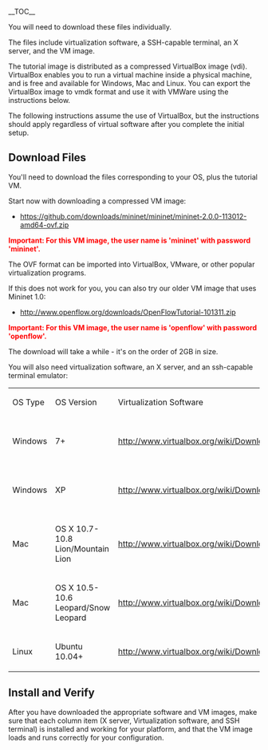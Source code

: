 __TOC__


You will need to download these files individually.

The files include virtualization software, a SSH-capable terminal, an X server, and the VM image.

The tutorial image is distributed as a compressed VirtualBox image (vdi).  VirtualBox enables you to run a virtual machine inside a physical machine, and is free and available for Windows, Mac and Linux. You can export the VirtualBox image to vmdk format and use it with VMWare using the instructions below. 

The following instructions assume the use of VirtualBox, but the instructions should apply regardless of virtual software after you complete the initial setup.

== Download Files ==
You'll need to download the files corresponding to your OS, plus the tutorial VM.  

Start now with downloading a compressed VM image:

* [[Virtual Machine Image (OVF format, 64-bit, Mininet 2.0)|https://github.com/downloads/mininet/mininet/mininet-2.0.0-113012-amd64-ovf.zip]]

<span style="color: red">'''Important: For this VM image, the user name is 'mininet' with password 'mininet'.'''</span>

The OVF format can be imported into VirtualBox, VMware, or other popular virtualization programs.

If this does not work for you, you can also try our older VM image that uses Mininet 1.0:

* [[VirtualBox VM Image (zipped VM image, 32-bit, Mininet 1.0)|http://www.openflow.org/downloads/OpenFlowTutorial-101311.zip]]

<span style="color: red">'''Important: For this VM image, the user name is 'openflow' with password 'openflow'.'''</span>

<!--
* If you're using VirtualBox (which we assume you are for this tutorial) you will want the [[VirtualBox VM image|http://openflowswitch.org/downloads/cs244-VM-0107.zip]].
-->

<!--
 * If you already run VMware, you may wish to try the [[older VMware VM image|http://openflowswitch.org/downloads/OpenFlowTutorial-081910.vmware.zip]].
-->
The download will take a while - it's on the order of 2GB in size.

You will also need virtualization software, an X server, and an ssh-capable terminal emulator:

{| style="color:black; background-color:#ffffff;" cellpadding="10" cellspacing="0" border="1"
|OS Type
|OS Version
|Virtualization Software
|X Server
|Terminal
|-
|Windows
|7+
|[[VirtualBox|http://www.virtualbox.org/wiki/Downloads]]
|[[Xming|http://sourceforge.net/project/downloading.php?group_id=156984&filename=Xming-6-9-0-31-setup.exe]]
|[[PuTTY|http://the.earth.li/~sgtatham/putty/latest/x86/putty.exe]]
|-
|Windows
|XP
|[[VirtualBox|http://www.virtualbox.org/wiki/Downloads]]
|[[Xming|http://sourceforge.net/project/downloading.php?group_id=156984&filename=Xming-6-9-0-31-setup.exe]]
|[[PuTTY|http://the.earth.li/~sgtatham/putty/latest/x86/putty.exe]]
|-
|Mac
|OS X 10.7-10.8 Lion/Mountain Lion
|[[VirtualBox|http://www.virtualbox.org/wiki/Downloads]]
|download and install [[XQuartz|http://xquartz.macosforge.org/trac/wiki]]
|Terminal.app (built in)
|-
|Mac
|OS X 10.5-10.6 Leopard/Snow Leopard
|[[VirtualBox|http://www.virtualbox.org/wiki/Downloads]]
|X11 (install from OS X main system DVD, preferred), or download [[XQuartz|http://xquartz.macosforge.org/trac/wiki]]
|Terminal.app (built in)
|-
|Linux
|Ubuntu 10.04+
|[[VirtualBox|http://www.virtualbox.org/wiki/Downloads]]
|X server already installed
|gnome terminal + SSH built in
|}

== Install and Verify ==

After you have downloaded the appropriate software and VM images, 
make sure that each column item (X server, Virtualization software, and SSH terminal) is installed and working for your platform, and that the VM image loads and runs correctly for your configuration.

